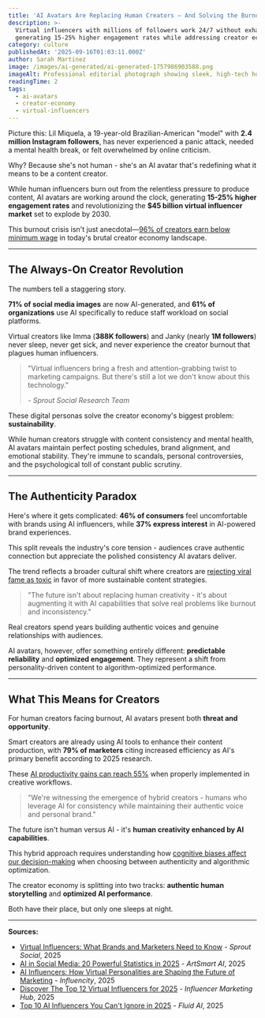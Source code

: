 ```yaml
---
title: 'AI Avatars Are Replacing Human Creators – And Solving the Burnout Crisis'
description: >-
  Virtual influencers with millions of followers work 24/7 without exhaustion,
  generating 15-25% higher engagement rates while addressing creator economy burnout
category: culture
publishedAt: '2025-09-16T01:03:11.000Z'
author: Sarah Martinez
image: /images/ai-generated/ai-generated-1757986903588.png
imageAlt: Professional editorial photograph showing sleek, high-tech holographic AI interface displaying virtual influencer profiles with floating digital persona elements in modern creator studio
readingTime: 2
tags:
  - ai-avatars
  - creator-economy
  - virtual-influencers
---
```


Picture this: Lil Miquela, a 19-year-old Brazilian-American "model" with **2.4 million Instagram followers**, has never experienced a panic attack, needed a mental health break, or felt overwhelmed by online criticism.

Why? Because she's not human - she's an AI avatar that's redefining what it means to be a content creator.

While human influencers burn out from the relentless pressure to produce content, AI avatars are working around the clock, generating **15-25% higher engagement rates** and revolutionizing the **$45 billion virtual influencer market** set to explode by 2030.

This burnout crisis isn't just anecdotal—[96% of creators earn below minimum wage](/culture/creator-economy-hits-500-billion) in today's brutal creator economy landscape.

---

## The Always-On Creator Revolution

The numbers tell a staggering story.

**71% of social media images** are now AI-generated, and **61% of organizations** use AI specifically to reduce staff workload on social platforms.

Virtual creators like Imma (**388K followers**) and Janky (nearly **1M followers**) never sleep, never get sick, and never experience the creator burnout that plagues human influencers.

> "Virtual influencers bring a fresh and attention-grabbing twist to marketing campaigns. But there's still a lot we don't know about this technology."
>
> _- Sprout Social Research Team_

These digital personas solve the creator economy's biggest problem: **sustainability**.

While human creators struggle with content consistency and mental health, AI avatars maintain perfect posting schedules, brand alignment, and emotional stability. They're immune to scandals, personal controversies, and the psychological toll of constant public scrutiny.

---

## The Authenticity Paradox

Here's where it gets complicated: **46% of consumers** feel uncomfortable with brands using AI influencers, while **37% express interest** in AI-powered brand experiences.

This split reveals the industry's core tension - audiences crave authentic connection but appreciate the polished consistency AI avatars deliver.

The trend reflects a broader cultural shift where creators are [rejecting viral fame as toxic](/culture/viral-fame-toxic-death-mass-social-media) in favor of more sustainable content strategies.

> "The future isn't about replacing human creativity - it's about augmenting it with AI capabilities that solve real problems like burnout and inconsistency."

Real creators spend years building authentic voices and genuine relationships with audiences.

AI avatars, however, offer something entirely different: **predictable reliability** and **optimized engagement**. They represent a shift from personality-driven content to algorithm-optimized performance.

---

## What This Means for Creators

For human creators facing burnout, AI avatars present both **threat and opportunity**.

Smart creators are already using AI tools to enhance their content production, with **79% of marketers** citing increased efficiency as AI's primary benefit according to 2025 research.

These [AI productivity gains can reach 55%](/technology/ai-agents-workplace-productivity-2025) when properly implemented in creative workflows.

> "We're witnessing the emergence of hybrid creators - humans who leverage AI for consistency while maintaining their authentic voice and personal brand."

The future isn't human versus AI - it's **human creativity enhanced by AI capabilities**.

This hybrid approach requires understanding how [cognitive biases affect our decision-making](/psychology/your-brain-lies-to-you-cognitive-biases-2025) when choosing between authenticity and algorithmic optimization.

The creator economy is splitting into two tracks: **authentic human storytelling** and **optimized AI performance**.

Both have their place, but only one sleeps at night.

---

**Sources:**

- [Virtual Influencers: What Brands and Marketers Need to Know](https://sproutsocial.com/insights/virtual-influencers/) - _Sprout Social_, 2025
- [AI in Social Media: 20 Powerful Statistics in 2025](https://artsmart.ai/blog/ai-in-social-media-statistics/) - _ArtSmart AI_, 2025
- [AI Influencers: How Virtual Personalities are Shaping the Future of Marketing](https://influencity.com/blog/en/ai-influencer) - _Influencity_, 2025
- [Discover The Top 12 Virtual Influencers for 2025](https://influencermarketinghub.com/virtual-influencers/) - _Influencer Marketing Hub_, 2025
- [Top 10 AI Influencers You Can't Ignore in 2025](https://www.fluid.ai/blog/top-10-ai-influencers-you-cant-ignore-in-2025) - _Fluid AI_, 2025
